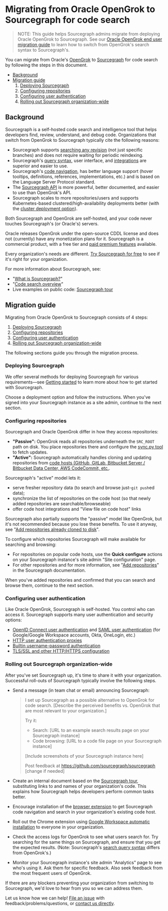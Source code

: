 # Migrating from Oracle OpenGrok to Sourcegraph for code search

> NOTE: This guide helps Sourcegraph admins migrate from deploying Oracle OpenGrok to Sourcegraph. See our [Oracle OpenGrok end user migration guide](/code-search/how-to/opengrok) to learn how to switch from OpenGrok's search syntax to Sourcegraph's.

You can migrate from Oracle's [OpenGrok](https://oracle.github.io/opengrok/) to [Sourcegraph](https://about.sourcegraph.com) for code search by following the steps in this document.

- [Background](/admin/migration/opengrok#background)
- [Migration guide](/admin/migration/opengrok#migration-guide)
  1.  [Deploying Sourcegraph](/admin/migration/opengrok#deploying-sourcegraph)
  1.  [Configuring repositories](/admin/migration/opengrok#configuring-repositories)
  1.  [Configuring user authentication](/admin/migration/opengrok#configuring-user-authentication)
  1.  [Rolling out Sourcegraph organization-wide](/admin/migration/opengrok#rolling-out-sourcegraph-organization-wide)

## Background

Sourcegraph is a self-hosted code search and intelligence tool that helps developers find, review, understand, and debug code. Organizations that switch from OpenGrok to Sourcegraph typically cite the following reasons:

- Sourcegraph supports [searching any revision](/code-search/features) (not just specific branches) and does not require waiting for periodic reindexing.
- Sourcegraph's [query syntax](/code-search/queries), user interface, and [integrations](/integration/) are superior and easier to use.
- Sourcegraph's [code navigation](/code_navigation/), has better language support (hover tooltips, definitions, references, implementations, etc.) and is based on the Language Server Protocol standard.
- The [Sourcegraph API](/api/graphql/) is more powerful, better documented, and easier to use than OpenGrok's API.
- Sourcegraph scales to more repositories/users and supports Kubernetes-based clustered/high-availability deployments better (with the [cluster deployment option](/admin/deploy/kubernetes/)).

Both Sourcegraph and OpenGrok are self-hosted, and your code never touches Sourcegraph's (or Oracle's) servers.

Oracle releases OpenGrok under the open-source CDDL license and does not (currently) have any monetization plans for it. Sourcegraph is a commercial product, with a free tier and [paid premium features](https://about.sourcegraph.com/pricing) available.

Every organization's needs are different. [Try Sourcegraph for free](/admin/deploy/) to see if it's right for your organization.

For more information about Sourcegraph, see:

- "[What is Sourcegraph?](/getting-started/#what-is-sourcegraph)"
- "[Code search overview](/code-search/)"
- Live examples on public code: [Sourcegraph tour](/getting-started/tour)

## Migration guide

Migrating from Oracle OpenGrok to Sourcegraph consists of 4 steps:

1.  [Deploying Sourcegraph](/admin/migration/opengrok#deploying-sourcegraph)
1.  [Configuring repositories](/admin/migration/opengrok#configuring-repositories)
1.  [Configuring user authentication](/admin/migration/opengrok#configuring-user-authentication)
1.  [Rolling out Sourcegraph organization-wide](/admin/migration/opengrok#rolling-out-sourcegraph-organization-wide)

The following sections guide you through the migration process.

### Deploying Sourcegraph

We offer several methods for deploying Sourcegraph for various requirements—see [Getting started](/#getting-started) to learn more about how to get started with Sourcegraph.

Choose a deployment option and follow the instructions. When you've signed into your Sourcegraph instance as a site admin, continue to the next section.

### Configuring repositories

Sourcegraph and Oracle OpenGrok differ in how they access repositories:

- **"Passive":** OpenGrok reads all repositories underneath the `SRC_ROOT` path on disk. You place repositories there and configure the [sync.py tool](https://github.com/oracle/opengrok/wiki/Repository-synchronization) to fetch updates.
- **"Active":** Sourcegraph automatically handles cloning and updating repositories from [code hosts (GitHub, GitLab, Bitbucket Server / Bitbucket Data Center, AWS CodeCommit, etc.](/admin/repo/add).

Sourcegraph's "active" model lets it:

- serve fresher repository data (to search and browse just-`git push`ed data);
- synchronize the list of repositories on the code host (so that newly added repositories are searchable/browseable)
- offer code host integrations and "View file on code host" links

Sourcegraph also partially supports the "passive" model like OpenGrok, but it's not recommended because you lose these benefits. To use it anyway, see "[Add repositories already cloned to disk](/admin/repo/pre_load_from_local_disk)".

To configure which repositories Sourcegraph will make available for searching and browsing:

- For repositories on popular code hosts, use the **Quick configure** actions on your Sourcegraph instance's site admin "Site configuration" page.
- For other repositories and for more information, see "[Add repositories](/admin/repo/add)" in the Sourcegraph documentation.

When you've added repositories and confirmed that you can search and browse them, continue to the next section.

### Configuring user authentication

Like Oracle OpenGrok, Sourcegraph is self-hosted. You control who can access it. Sourcegraph supports many user authentication and security options:

- [OpenID Connect user authentication](/admin/auth/#openid-connect) and [SAML user authentication](/admin/auth/#saml) (for Google/Google Workspace accounts, Okta, OneLogin, etc.)
- [HTTP user authentication proxies](/admin/auth/#http-authentication-proxies)
- [Builtin username-password authentication](/admin/auth/#builtin-authentication)
- [TLS/SSL and other HTTP/HTTPS configuration](/admin/http_https_configuration)

### Rolling out Sourcegraph organization-wide

After you've set Sourcegraph up, it's time to share it with your organization. Successful roll-outs of Sourcegraph typically involve the following steps.

- Send a message (in team chat or email) announcing Sourcegraph:

  > I set up Sourcegraph as a possible alternative to OpenGrok for code search. [Describe the perceived benefits vs. OpenGrok that are most relevant to your organization.]
  >
  > Try it:
  >
  > - Search: [URL to an example search results page on your Sourcegraph instance]
  > - Code browsing: [URL to a code file page on your Sourcegraph instance]
  >
  > [Include screenshots of your Sourcegraph instance here]
  >
  > Post feedback at https://github.com/sourcegraph/sourcegraph [change if needed]

- Create an internal document based on the [Sourcegraph tour](/getting-started/tour), substituting links to and names of your organization's code. This explains how Sourcegraph helps developers perform common tasks better.
- Encourage installation of the [browser extension](/integration/browser_extension) to get Sourcegraph code navigation and search in your organization's existing code host.
- Roll out the Chrome extension using [Google Workspace automatic installation](/integration/browser_extension/how-tos/google_workspace) to everyone in your organization.
- Check the access logs for OpenGrok to see what users search for. Try searching for the same things on Sourcegraph, and ensure that you get the expected results. (Note: Sourcegraph's [search query syntax](/code-search/queries) differs from OpenGrok's.)
- Monitor your Sourcegraph instance's site admin "Analytics" page to see who's using it. Ask them for specific feedback. Also seek feedback from the most frequent users of OpenGrok.

If there are any blockers preventing your organization from switching to Sourcegraph, we'd love to hear from you so we can address them.

Let us know how we can help! [File an issue](https://github.com/sourcegraph/sourcegraph) with feedback/problems/questions, or [contact us directly](https://about.sourcegraph.com/contact).

